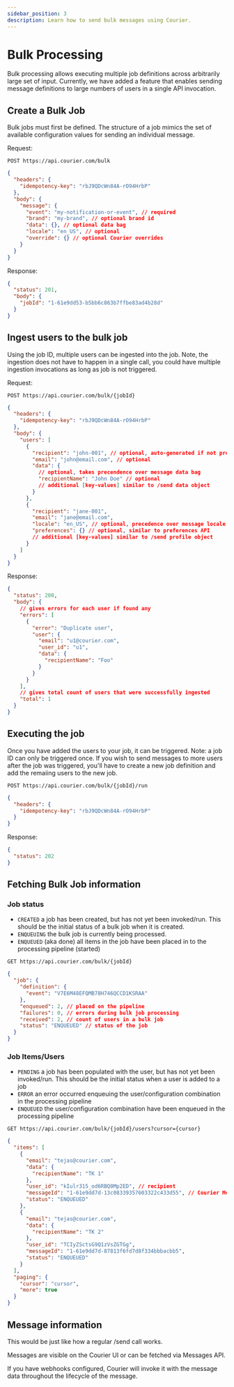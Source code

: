 ```yaml
---
sidebar_position: 3
description: Learn how to send bulk messages using Courier.
---
```


# Bulk Processing

Bulk processing allows executing multiple job definitions across arbitrarily large set of input.
Currently, we have added a feature that enables sending message definitions to large numbers of users in a single API invocation.

## Create a Bulk Job

Bulk jobs must first be defined. The structure of a job mimics the set of available configuration values for sending an individual message.

Request:

`POST https://api.courier.com/bulk`

```json
{
  "headers": {
    "idempotency-key": "rbJ9QDcWn84A-rO94HrbP"
  },
  "body": {
    "message": {
      "event": "my-notification-or-event", // required
      "brand": "my-brand", // optional brand id
      "data": {}, // optional data bag
      "locale": "en_US", // optional
      "override": {} // optional Courier overrides
    }
  }
}
```

Response:

```json
{
  "status": 201,
  "body": {
    "jobId": "1-61e9dd53-b5bb6c863b7ffbe83ad4b28d"
  }
}
```

## Ingest users to the bulk job

Using the job ID, multiple users can be ingested into the job.
Note, the ingestion does not have to happen in a single call, you could have multiple ingestion invocations as long as job is not triggered.

Request:

`POST https://api.courier.com/bulk/{jobId}`

```json
{
  "headers": {
    "idempotency-key": "rbJ9QDcWn84A-rO94HrbP"
  },
  "body": {
    "users": [
      {
        "recipient": "john-001", // optional, auto-generated if not present
        "email": "john@email.com", // optional
        "data": {
          // optional, takes precendence over message data bag
          "recipientName": "John Doe" // optional
          // additional [key-values] similar to /send data object
        }
      },
      {
        "recipient": "jane-001",
        "email": "jane@email.com",
        "locale": "en_US", // optional, precedence over message locale
        "preferences": {} // optional, similar to preferences API
        // additional [key-values] similar to /send profile object
      }
    ]
  }
}
```

Response:

```json
{
  "status": 200,
  "body": {
    // gives errors for each user if found any
    "errors": [
      {
        "error": "Duplicate user",
        "user": {
          "email": "u1@courier.com",
          "user_id": "u1",
          "data": {
            "recipientName": "Foo"
          }
        }
      }
    ],
    // gives total count of users that were successfully ingested
    "total": 1
  }
}
```

## Executing the job

Once you have added the users to your job, it can be triggered.
Note: a job ID can only be triggered once. If you wish to send messages to more users after the job was triggered,
you'll have to create a new job definition and add the remaiing users to the new job.

`POST https://api.courier.com/bulk/{jobId}/run`

```json
{
  "headers": {
    "idempotency-key": "rbJ9QDcWn84A-rO94HrbP"
  }
}
```

Response:

```json
{
  "status": 202
}
```

## Fetching Bulk Job information

### Job status

- `CREATED` a job has been created, but has not yet been invoked/run. This should be the initial status of a bulk job when it is created.
- `ENQUEUING` the bulk job is currently being processed.
- `ENQUEUED` (aka done) all items in the job have been placed in to the processing pipeline (started)

`GET https://api.courier.com/bulk/{jobId}`

```json
{
  "job": {
    "definition": {
      "event": "V7E6M48EFQMB78H746QCCD1KSRAA"
    },
    "enqueued": 2, // placed on the pipeline
    "failures": 0, // errors during bulk job processing
    "received": 2, // count of users in a bulk job
    "status": "ENQUEUED" // status of the job
  }
}
```

### Job Items/Users

- `PENDING` a job has been populated with the user, but has not yet been invoked/run. This should be the initial status when a user is added to a job
- `ERROR` an error occurred enqueuing the user/configuration combination in the processing pipeline
- `ENQUEUED` the user/configuration combination have been enqueued in the processing pipeline

`GET https://api.courier.com/bulk/{jobId}/users?cursor={cursor}`

```json
{
  "items": [
    {
      "email": "tejas@courier.com",
      "data": {
        "recipientName": "TK 1"
      },
      "user_id": "kIulr315_od6RBQ0Mp2ED", // recipient
      "messageId": "1-61e9dd7d-13c08339357603322c433d55", // Courier Message ID
      "status": "ENQUEUED"
    },
    {
      "email": "tejas@courier.com",
      "data": {
        "recipientName": "TK 2"
      },
      "user_id": "TCIyZSctsG9Q1zVsZGTGg",
      "messageId": "1-61e9dd7d-87813f6fd7d8f334bbbacbb5",
      "status": "ENQUEUED"
    }
  ],
  "paging": {
    "cursor": "cursor",
    "more": true
  }
}
```

## Message information

This would be just like how a regular /send call works.

Messages are visible on the Courier UI or can be fetched via Messages API.

If you have webhooks configured, Courier will invoke it with the message data throughout the lifecycle of the message.
